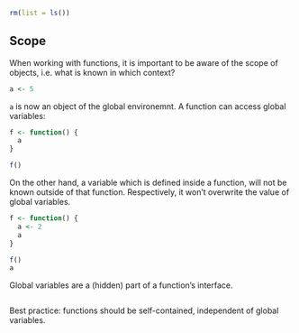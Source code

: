 ```r
rm(list = ls())
```


## Scope

When working with functions, it is important to be aware of the scope of objects, i.e. what is known in which context?

<!-- Setup 33-function-scoping.R -->
```r
a <- 5
```

`a` is now an object of the global environemnt. A function can access global variables:

<!-- A function can access global variables: -->
```r
f <- function() {
  a
}

f()
```

On the other hand, a variable which is defined inside a function, will not be known outside of that function. Respectively, it won't overwrite the value of global variables.

<!-- When a function writes to a variable, it always writes in scope -->
```r
f <- function() {
  a <- 2
  a
}

f()
a
```


Global variables are a (hidden) part of a function's interface.

<!-- Global variables are a (hidden) part of a function's interface! -->
```r

```

Best practice: functions should be self-contained, independent of global variables.

<!-- Best practice: self-contained functions, independent of global variables -->
```r

```


<!-- ## Exercises: -->
```r

```
